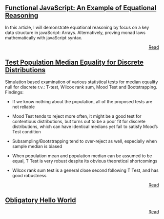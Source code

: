 ## [Functional JavaScript: An Example of Equational Reasoning](js-functional-array)

In this article, I will demonstrate equational reasoning by focus on a key data structure in javaScript: Arrays. Alternatively, proving monad laws mathematically with javaScript syntax.  

<div style="text-align:right">[Read](js-functional-array)</div>


## [Test Population Median Equality for Discrete Distributions](on-median)

Simulation based examination of various statistical tests for median equality null for discrete r.v.: T-test, Wilcox rank sum, Mood Test and Bootstrapping. Findings:

* If we know nothing about the population, all of the proposed tests are not reliable

* Mood Test tends to reject more often, it might be a good test for contentious distributions, but turns out to be a poor fit for discrete distributions, which can have identical medians yet fail to satisfy Mood’s Test  condition

* Subsampling/Bootstrapping tend to over-reject as well, especially when sample median is biased

* When population mean and population median can be assumed to be equal, T Test is very robust despite its obvious theoretical shortcomings

* Wilcox rank sum test is a general close second following T Test, and has good robustness

<div style="text-align:right">[Read](on-median)</div>

## [Obligatory Hello World](hello-world)

<div style="text-align:right">[Read](hello-world)</div>